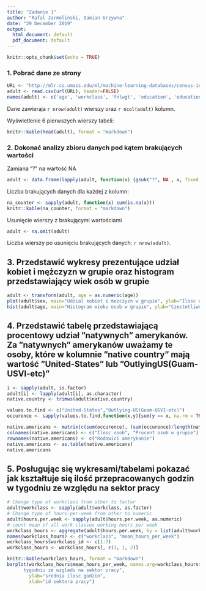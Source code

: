 ```yaml
---
title: "Zadanie 1"
author: "Rafal Jarmolinski, Damian Grzywna"
date: "29 December 2019"
output:
  html_document: default
  pdf_document: default
---
```


```r
knitr::opts_chunk$set(echo = TRUE)
```


### 1. Pobrać dane ze strony
```r
URL <- "http://mlr.cs.umass.edu/ml/machine-learning-databases/census-income/census-income.data"
adult <- read.csv(url(URL), header=FALSE)
names(adult) <- c('age', 'workclass', 'fnlwgt', 'education', 'education-num', 'marital-status', 'occupation', 'relationship', 'race', 'sex', 'capital-gain', 'capital-loss', 'hours-per-week', 'native-country', 'class')
```

Dane zawieraja `r nrow(adult)` wierszy oraz `r ncol(adult)` kolumn.

Wyświetlenie 6 pierwszych wierszy tabeli:

```r
knitr::kable(head(adult), format = "markdown")
```

### 2. Dokonać analizy zbioru danych pod kątem brakujących wartości

Zamiana "?" na wartość NA
```r
adult <- data.frame(lapply(adult, function(x) {gsub("?", NA , x, fixed = TRUE)}))
```

Liczba brakujących danych dla każdej z kolumn:
```r
na_counter <- sapply(adult, function(x) sum(is.na(x)))
knitr::kable(na_counter, format = "markdown")
```

Usunięcie wierszy z brakującymi wartościami
```r
adult <- na.omit(adult)
```
Liczba wierszy po usunięciu brakujących danych: `r nrow(adult)`.

## 3. Przedstawić wykresy prezentujące udział kobiet i mężczyzn w grupie oraz histogram przedstawiający wiek osób w grupie
```r
adult <- transform(adult, age = as.numeric(age))
plot(adult$sex, main="Udzial kobiet i mezczyzn w grupie", ylab="Ilosc osob", xlab="Plec")
hist(adult$age, main="Histogram wieku osob w grupie", ylab="Czestotliwosc", xlab="Wiek")
```

## 4. Przedstawić tabelę przedstawiającą procentowy udział ”natywnych” amerykanów. Za ”natywnych” amerykanów uważamy te osoby, które w kolumnie ”native country” mają wartość ”United-States” lub ”OutlyingUS(Guam-USVI-etc)”
```r
i <- sapply(adult, is.factor)
adult[i] <- lapply(adult[i], as.character)
native.country <- trimws(adult$native.country)

values.to.find <- c("United-States","Outlying-US(Guam-USVI-etc)")
occurence <- sapply(values.to.find,function(x,y){sum(y == x, na.rm = TRUE)}, native.country)

native.americans <- matrix(c(sum(occurence), (sum(occurence)/length(native.country))*100), ncol=2, byrow=TRUE)
colnames(native.americans) <- c("Ilosc osob", "Procent osob w grupie")
rownames(native.americans) <- c("Rodowici amerykanie")
native.americans <- as.table(native.americans)
native.americans
```

## 5. Posługując się wykresami/tabelami pokazać jak kształtuje się ilość przepracowanych godzin w tygodniu ze względu na sektor pracy

```r
# Change type of workclass from other to factor
adult$workclass <- sapply(adult$workclass, as.factor)
# Change type of hours-per-week from other to numeric
adult$hours.per.week <- sapply(adult$hours.per.week, as.numeric)
# count mean of all work classes working hours per week 
workclass_hours <- aggregate(adult$hours.per.week, by = list(adult$workclass), mean)
names(workclass_hours) <- c("workclass", "mean_hours_per_week")
workclass_hours$workclass_id <- c(1:7)
workclass_hours <- workclass_hours[, c(3, 1, 2)]
```

```r
knitr::kable(workclass_hours, format = "markdown")
barplot(workclass_hours$mean_hours_per_week, names.arg=workclass_hours$workclass_id,  col="#69b3a2", main="Srednia ilosc przepracowanych godzin w 
      tygodniu ze wzgledu na sektor pracy",
        ylab="srednia ilosc godzin", 
        xlab="id sektora pracy")  

```


